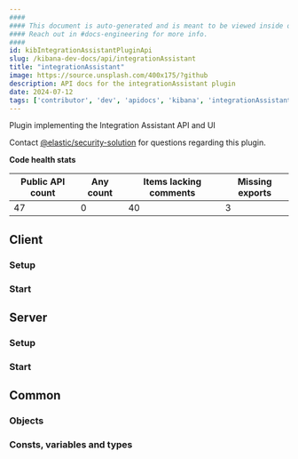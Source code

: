 ```yaml
---
####
#### This document is auto-generated and is meant to be viewed inside our experimental, new docs system.
#### Reach out in #docs-engineering for more info.
####
id: kibIntegrationAssistantPluginApi
slug: /kibana-dev-docs/api/integrationAssistant
title: "integrationAssistant"
image: https://source.unsplash.com/400x175/?github
description: API docs for the integrationAssistant plugin
date: 2024-07-12
tags: ['contributor', 'dev', 'apidocs', 'kibana', 'integrationAssistant']
---
```


Plugin implementing the Integration Assistant API and UI

Contact [@elastic/security-solution](https://github.com/orgs/elastic/teams/security-solution) for questions regarding this plugin.

**Code health stats**

| Public API count  | Any count | Items lacking comments | Missing exports |
|-------------------|-----------|------------------------|-----------------|
| 47 | 0 | 40 | 3 |

## Client

### Setup
<DocDefinitionList data={[integrationAssistantObj.client.setup]}/>

### Start
<DocDefinitionList data={[integrationAssistantObj.client.start]}/>

## Server

### Setup
<DocDefinitionList data={[integrationAssistantObj.server.setup]}/>

### Start
<DocDefinitionList data={[integrationAssistantObj.server.start]}/>

## Common

### Objects
<DocDefinitionList data={integrationAssistantObj.common.objects}/>

### Consts, variables and types
<DocDefinitionList data={integrationAssistantObj.common.misc}/>

